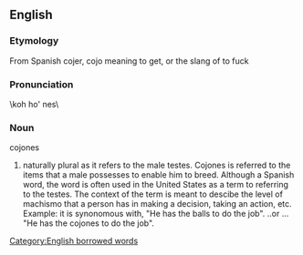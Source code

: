 ==English==

===Etymology===
From Spanish cojer, cojo meaning to get, or the slang of to fuck

===Pronunciation===
\koh ho' nes\

===Noun===
;cojones
#naturally plural as it refers to the male testes.  Cojones is referred to the items that a male possesses to enable him to breed.  Although a Spanish word, the word is often used in the United States as a term to referring to the testes.  The context of the term is meant to descibe the level of machismo that a person has in making a decision, taking an action, etc.  Example:  it is synonomous with, "He has the balls to do the job". ..or ... "He has the cojones to do the job".

[[Category:English borrowed words]]